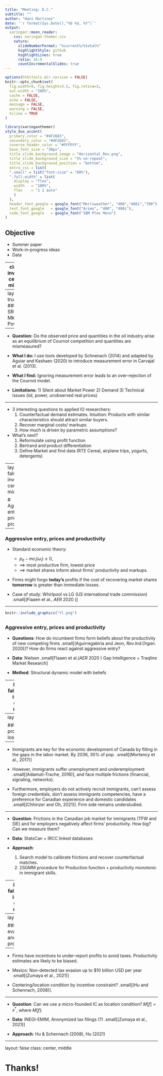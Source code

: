 ```yaml
---
title: "Meeting: D.C."
subtitle: ""  
author: "Hans Martinez"
date: '`r format(Sys.Date(),"%b %d, %Y")`'
output:
  xaringan::moon_reader:
    css: xaringan-themer.css
    nature:
      slideNumberFormat: "%current%/%total%"
      highlightStyle: github
      highlightLines: true
      ratio: 16:9
      countIncrementalSlides: true
---
```


```r
options(htmltools.dir.version = FALSE)
knitr::opts_chunk$set(
  fig.width=9, fig.height=3.5, fig.retina=3,
  out.width = "100%",
  cache = FALSE,
  echo = FALSE,
  message = FALSE, 
  warning = FALSE,
  hiline = TRUE
)
```

```r
library(xaringanthemer)
style_duo_accent(
  primary_color = "#4F2683",
  secondary_color = "#4F2683",
  inverse_header_color = "#FFFFFF",
  base_font_size = "30px",
  title_slide_background_image = "Horizontal_Rev.png",
  title_slide_background_size = "5% no-repeat",
  title_slide_background_position = "bottom",
  extra_css = list(
  ".small" = list("font-size" = "80%"),
  ".full-width" = list(
    display = "flex",
    width   = "100%",
    flex    = "1 1 auto"
    )
  ),
  header_font_google = google_font("Merriweather", "400","400i","700"),
  text_font_google   = google_font("Arimo", "400", "400i"),
  code_font_google   = google_font("IBM Plex Mono")
)
```

## Objective

- Summer paper
- Work-in-progress ideas
- Data

---
class: inverse center middle

# Stochastic revealed preferences and market power

---
layout: true
### SRP + Mkt Power

---

- **Question:** Do the observed price and quantities in the oil industry arise as an equilibrium of Cournot competition and quantities are mismeasured?

- **What I do:** I use tools developed by Schnenach (2014) and adapted by Aguiar and Kashaev (2020) to introduce measurement error in Carvajal et al. (2013).

- **What I find:** Ignoring measurement error leads to an over-rejection of the Cournot model.

- **Limitations:** 1) Silent about Market Power 2) Demand 3) Technical issues (iid, power, unobserved real prices)

---

- 3 interesting questions to applied IO researchers:
  1. Counterfactual demand estimates. Intuition: Products with similar characteristics should attract similar buyers.
  1. Recover marginal costs/ markups
  1. How much is driven by parametric assumptions?

- What's next?
  1. Reformulate using profit function
  1. Bertrand and product differentiation
  1. Define Market and find data (RTE Cereal, airplane trips, yogurts, detergents)
  
---
layout: false
class: inverse center middle

# Aggressive entry, prices and productivity

---

### Aggressive entry, prices and productivity


* Standard economic theory:
  * $p_{it}-mc_{i}(\omega_i)\ge0$, 
  * $\implies$ most productive firm, lowest price 
  * $\implies$ market shares inform about firms' productivity and markups.

* Firms might forgo **today's** profits if the cost of recovering market shares **tomorrow** is greater than immediate losses.

* Case of study: Whirlpool vs LG (US international trade commission) .small[(Flaaen et al., _AER_ 2020 )]


---

```r
knitr::include_graphics("tl.png")
```


<!-- ![](tl.png) -->
---
### Aggressive entry, prices and productivity

* **Questions**: How do incumbent firms form beliefs about the productivity of new competing firms .small[(Aguirregabiria and Jeon, _Rev.Ind.Organ._ 2020)]? How do firms react against aggressive entry? 

* **Data**: Nielsen .small[Flaaen et al.(_AER_ 2020 ) Gap Intelligence + Traqline Market Research]

* **Method**: Structural dynamic model with beliefs 

---
layout: false
class: inverse center middle

# Immigrant job market and productivity losses in Canada

---
layout: true

### IJB + productivity losses

---

* Immigrants are key for the economic development of Canada by filling in the gaps in the labor market. By 2036, 30% of pop. .small[(Mortency et al., 2017)]

* However, immigrants suffer unemployment and underemployment .small[(Adamuti-Trache, 2016)], and face multiple frictions (financial, signaling, networks).

* Furthermore, employers do not actively recruit immigrants, can't assess foreign credentials, don't assess immigrants competencies, have a preference for Canadian experience and domestic candidates .small[(Chhinzer and Oh, 2021)]. Firm side remains understudied. 

---

* **Question**: Frictions in the Canadian job market for immigrants (TFW and SIE) and for employers negatively affect firms' productivity. How big? Can we measure them?

* **Data**: StatsCan + IRCC linked databases

* **Approach**: 
  1. Search model to calibrate frictions and recover counterfactual matches.
  2. 2SGMM procedure for Production function + productivity monotonic in immigrant skills.


---
layout: false
class: inverse center middle

# Tax evasion and productivity in Mexico

---
layout: true

### Tax evasion and productivity

---

* Firms have incentives to under-report profits to avoid taxes. Productivity estimates are likely to be biased.

* Mexico: Non-detected tax evasion up to $10 billion USD per year .small[(Zumaya et al., 2021)]

* Centering/location condition by incentive constraint? .small[(Hu and Schennach, 2008)].

\begin{align}
  y&=f(x^*,\omega) \\
  x&=x^*+\Delta x(s) \\
  \Delta x(s) &= \left \{ \begin{array}{ll}
    0 & (1-\tau)\Pi(x^*) \ge \Pi(x^*)-\tau\Pi(x)-\kappa Pr(a)-c(\Delta x) \\
    \mathbf R_{++} & otherwise
  \end{array} \right.\\
\end{align}

---

* **Question**: Can we use a micro-founded IC as location condition? $M[f]=x^*$, where $M[f]$:

\begin{equation}
  \sup\left \{ v: \int^{v}_{x^*} \left \{ \tau [\Pi(x^*)-\Pi(x)]-c(x-x^*)\right\} f_{X|X^*}(x|x^*) dx \le\kappa Pr(a)  \right\}
\end{equation}

* **Data**: INEGI-EMIM, Anonymized tax filings (?) .small[(Zumaya et al., 2021)]

* **Approach**: Hu & Schennach (2008), Hu (2021) 


---
layout: false
class: center, middle

# Thanks!

